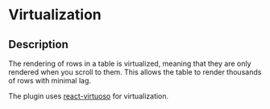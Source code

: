# Virtualization

## Description

The rendering of rows in a table is virtualized, meaning that they are only rendered when you scroll to them. This allows the table to render thousands of rows with minimal lag.

The plugin uses [react-virtuoso](https://github.com/petyosi/react-virtuoso) for virtualization.
